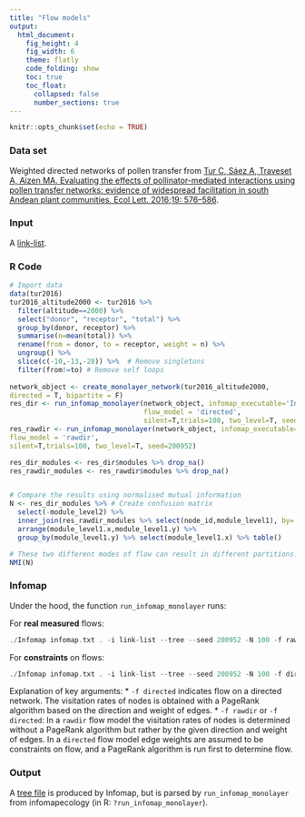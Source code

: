```yaml
---
title: "Flow models"
output:
  html_document: 
    fig_height: 4
    fig_width: 6
    theme: flatly
    code_folding: show
    toc: true
    toc_float:
      collapsed: false
      number_sections: true
---
```


```r
knitr::opts_chunk$set(echo = TRUE)
```

### Data set
Weighted directed networks of pollen transfer from [Tur C, Sáez A, Traveset A, Aizen MA. Evaluating the effects of pollinator-mediated interactions using pollen transfer networks: evidence of widespread facilitation in south Andean plant communities. Ecol Lett. 2016;19: 576–586](https://onlinelibrary.wiley.com/doi/abs/10.1111/ele.12594).

### Input
A [link-list](https://www.mapequation.org/infomap/#InputLinkList).

### R Code
```R
# Import data
data(tur2016)
tur2016_altitude2000 <- tur2016 %>% 
  filter(altitude==2000) %>% 
  select("donor", "receptor", "total") %>% 
  group_by(donor, receptor) %>% 
  summarise(n=mean(total)) %>% 
  rename(from = donor, to = receptor, weight = n) %>% 
  ungroup() %>%
  slice(c(-10,-13,-28)) %>%  # Remove singletons
  filter(from!=to) # Remove self loops
  
network_object <- create_monolayer_network(tur2016_altitude2000, 
directed = T, bipartite = F)
res_dir <- run_infomap_monolayer(network_object, infomap_executable='Infomap',
                                 flow_model = 'directed',
                                 silent=T,trials=100, two_level=T, seed=200952)
res_rawdir <- run_infomap_monolayer(network_object, infomap_executable='Infomap',
flow_model = 'rawdir',
silent=T,trials=100, two_level=T, seed=200952)

res_dir_modules <- res_dir$modules %>% drop_na()
res_rawdir_modules <- res_rawdir$modules %>% drop_na()


# Compare the results using normalised mutual information
N <- res_dir_modules %>% # Create confusion matrix
  select(-module_level2) %>%
  inner_join(res_rawdir_modules %>% select(node_id,module_level1), by='node_id') %>%
  arrange(module_level1.x,module_level1.y) %>%
  group_by(module_level1.y) %>% select(module_level1.x) %>% table()

# These two different modes of flow can result in different partitions.
NMI(N)

```

### Infomap
Under the hood, the function `run_infomap_monolayer` runs:

For **real measured** flows:
```C++
./Infomap infomap.txt . -i link-list --tree --seed 200952 -N 100 -f rawdir --two-level
```

For **constraints** on flows:
```C++
./Infomap infomap.txt . -i link-list --tree --seed 200952 -N 100 -f directed --two-level
```

Explanation of key arguments:
* `-f directed` indicates flow on a directed network. The visitation rates of nodes is obtained with a PageRank algorithm based on the direction and weight of edges.
* `-f rawdir` or `-f directed`: In a `rawdir` flow model the visitation rates of nodes is determined without a PageRank algorithm but rather by the given direction and weight of edges. In a `directed` flow model edge weights are assumed to be constraints on flow, and a PageRank algorithm is run first to determine flow.


### Output
A [tree file](https://www.mapequation.org/infomap/#OutputTree) is produced by Infomap, but is parsed by `run_infomap_monolayer` from infomapecology (in R: `?run_infomap_monolayer`).
